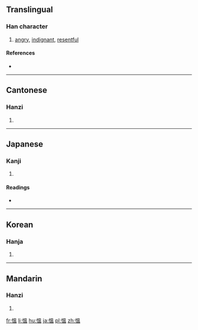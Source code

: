 {{also|愠}}
==Translingual==

===Han character===
{{Han char|rn=61|rad=心|as=10|sn=13|four=9601<sub>7</sub>|canj=心田人廿 (PWOT)}}

# [[angry]], [[indignant]], [[resentful]]

====References====
* {{Han ref|kx=0398.110|dkj=11059|dj=0734.010|hdz=42337.030|uh=614D|ud=24909|bh=B759|bd=46937}}

----

==Cantonese==

===Hanzi===
{{yue-hanzi|jyut=wan3|y=wan3|sim=愠}}

# {{defn|lang=yue|sort=心10}}

----

==Japanese==

===Kanji===
{{ja-kanji|grade=|rs=心10}}

# {{defn|lang=ja|sort=心10}}

====Readings====
* {{ja-readings|on=[[うん]] (un), [[おん]] (on)|kun=[[うらむ]] (uramu), [[いかる]] (ikaru)}}

----

==Korean==

===Hanja===
{{ko-hanja|hangeul=온|eumhun=|rv=on|mr=on|y=on}}

# {{defn|lang=ko|sort=心10}}

----

==Mandarin==

===Hanzi===
{{cmn-hanzi|sim=愠|pin=[[yùn]] ([[yun4]]), [[zhé]] ([[zhe2]])|wg=yün<sup>4</sup>, che<sup>2</sup>}}

# {{defn|lang=cmn|sort=心10}}

[[fr:慍]]
[[li:慍]]
[[hu:慍]]
[[ja:慍]]
[[pl:慍]]
[[zh:慍]]